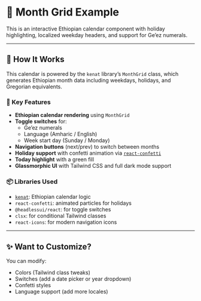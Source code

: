 
# 📅 Month Grid Example

This is an interactive Ethiopian calendar component with holiday highlighting, localized weekday headers, and support for Ge’ez numerals.

<div className="flex justify-center my-8">
  <MonthGridExample />
</div>

---

## 🧠 How It Works

This calendar is powered by the `kenat` library’s `MonthGrid` class, which generates Ethiopian month data including weekdays, holidays, and Gregorian equivalents.

### 🔧 Key Features

- **Ethiopian calendar rendering** using `MonthGrid`
- **Toggle switches** for:
  - Ge’ez numerals
  - Language (Amharic / English)
  - Week start day (Sunday / Monday)
- **Navigation buttons** (next/prev) to switch between months
- **Holiday support** with confetti animation via [`react-confetti`](https://www.npmjs.com/package/react-confetti)
- **Today highlight** with a green fill
- **Glassmorphic UI** with Tailwind CSS and full dark mode support

### 📦 Libraries Used

- [`kenat`](https://www.npmjs.com/package/kenat): Ethiopian calendar logic
- `react-confetti`: animated particles for holidays
- `@headlessui/react`: for toggle switches
- `clsx`: for conditional Tailwind classes
- `react-icons`: for modern navigation icons

---

## ✨ Want to Customize?

You can modify:
- Colors (Tailwind class tweaks)
- Switches (add a date picker or year dropdown)
- Confetti styles
- Language support (add more locales)
